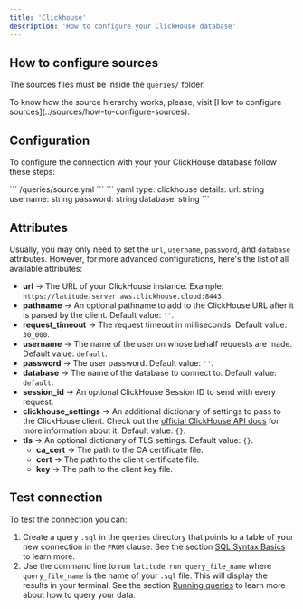 ```yaml
---
title: 'Clickhouse'
description: 'How to configure your ClickHouse database'
---
```


## How to configure sources

The sources files must be inside the `queries/` folder.

<Note>
  To know how the source hierarchy works, please, visit [How to configure
  sources](../sources/how-to-configure-sources).
</Note>

## Configuration

To configure the connection with your your ClickHouse database follow these steps:

<Steps>
  <Step title="Create the source `.yaml` file within the `queries` folder if you haven't already">
    ``` /queries/source.yml ```
  </Step>
  <Step title='Add the following code for your ClickHouse connection'>
    ``` yaml 
    type: clickhouse 
    details: 
      url: string
      username: string
      password: string
      database: string
    ```
  </Step>
  <Step title='Replace the details section with your info and save'></Step>
  <Step title='Done, now you can test your connection'></Step>
</Steps>

## Attributes

Usually, you may only need to set the `url`, `username`, `password`, and `database` attributes. However, for more advanced configurations, here's the list of all available attributes:

- **url** → The URL of your ClickHouse instance. Example: `https://latitude.server.aws.clickhouse.cloud:8443`
- **pathname** → An optional pathname to add to the ClickHouse URL after it is parsed by the client. Default value: `''`.
- **request_timeout** → The request timeout in milliseconds. Default value: `30_000`.
- **username** → The name of the user on whose behalf requests are made. Default value: `default`.
- **password** → The user password. Default value: `''`.
- **database** → The name of the database to connect to. Default value: `default`.
- **session_id** → An optional ClickHouse Session ID to send with every request.
- **clickhouse_settings** → An additional dictionary of settings to pass to the ClickHouse client. Check out the [official ClickHouse API docs](https://clickhouse.com/docs/en/integrations/language-clients/javascript#configuration) for more information about it. Default value: `{}`.
- **tls** → An optional dictionary of TLS settings. Default value: `{}`.
  - **ca_cert** → The path to the CA certificate file.
  - **cert** → The path to the client certificate file.
  - **key** → The path to the client key file.

## Test connection

To test the connection you can:

1. Create a query `.sql` in the `queries` directory that points to a table of your new connection in the `FROM` clause. See the section [SQL Syntax Basics](../queries/basics/sql-syntax-basics) to learn more.
2. Use the command line to run `latitude run query_file_name` where `query_file_name` is the name of your `.sql` file. This will display the results in your terminal. See the section [Running queries](../guides/development/latitude-cli#running-queries) to learn more about how to query your data.
